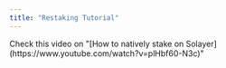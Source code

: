 ```yaml
---
title: "Restaking Tutorial"
---
```


<Info>
Check this video on "[How to natively stake on Solayer](https://www.youtube.com/watch?v=plHbf60-N3c)"
</Info>

<Steps>
<Step title="Navigate to the Solayer dashboard and choose whether to deposit native SOL or a Liquid Staking Token (LST) such as mSOL, JitoSOL, bSOL, or INF.">
<Frame><img src="https://docs.solayer.org/~gitbook/image?url=https%3A%2F%2F2113331469-files.gitbook.io%2F%7E%2Ffiles%2Fv0%2Fb%2Fgitbook-x-prod.appspot.com%2Fo%2Fspaces%252FzYM0pEemeu6F3UKGPAZE%252Fuploads%252FBHjjYsHrK5rWuGHkWNoA%252Fimage.png%3Falt%3Dmedia%26token%3Da6b92a16-3c8d-491f-8b3f-219d609c46a7&width=768&dpr=2&quality=100&sign=269ff470&sv=1" alt="" /></Frame>
</Step>
<Step title="Select the amount you wish to stake and click “Deposit.”">
<Frame><img src="https://docs.solayer.org/~gitbook/image?url=https%3A%2F%2F2113331469-files.gitbook.io%2F%7E%2Ffiles%2Fv0%2Fb%2Fgitbook-x-prod.appspot.com%2Fo%2Fspaces%252FzYM0pEemeu6F3UKGPAZE%252Fuploads%252FsVlk7OmvXyIn25agT3uK%252Fimage.png%3Falt%3Dmedia%26token%3D0a444dd3-2235-4424-a888-d67865cc83b5&width=768&dpr=2&quality=100&sign=fa6c73c8&sv=1" alt="" /></Frame>
</Step>

<Step title="Confirm the transaction">

<Frame><img src="https://docs.solayer.org/~gitbook/image?url=https%3A%2F%2F2113331469-files.gitbook.io%2F%7E%2Ffiles%2Fv0%2Fb%2Fgitbook-x-prod.appspot.com%2Fo%2Fspaces%252FzYM0pEemeu6F3UKGPAZE%252Fuploads%252Fu7T3SazL2FLgbT2pIg7G%252Fimage.png%3Falt%3Dmedia%26token%3D7b3cf25e-d281-433b-8998-badc7b54a641&width=768&dpr=2&quality=100&sign=5724bf4a&sv=1" alt="" /></Frame>
</Step>

<Step title="Congratulations! You have successfully deposited native SOL.">

<Frame><img src="https://docs.solayer.org/~gitbook/image?url=https%3A%2F%2F2113331469-files.gitbook.io%2F%7E%2Ffiles%2Fv0%2Fb%2Fgitbook-x-prod.appspot.com%2Fo%2Fspaces%252FzYM0pEemeu6F3UKGPAZE%252Fuploads%252Fy1gZRu0Zl4z1gkwkaawl%252Fimage.png%3Falt%3Dmedia%26token%3Df3fc202a-17c2-4fbd-b1c9-67c4df791dc7&width=768&dpr=2&quality=100&sign=5ba9f40&sv=1" alt="" /></Frame>
</Step>

</Steps>
